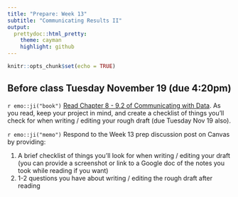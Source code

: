 ```yaml
---
title: "Prepare: Week 13"
subtitle: "Communicating Results II"
output: 
  prettydoc::html_pretty:
    theme: cayman
    highlight: github
---
```


```r
knitr::opts_chunk$set(echo = TRUE)
```

## Before class Tuesday November 19 (due 4:20pm)

`r emo::ji("book")` [Read Chapter 8 - 9.2 of Communicating with Data](https://apu.on.worldcat.org/oclc/1261275061). As you read, keep your project in mind, and create a checklist of things you'll check for when writing / editing your rough draft (due Tuesday Nov 19 also). 

`r emo::ji("memo")` Respond to the Week 13 prep discussion post on Canvas by providing:

1. A brief checklist of things you'll look for when writing / editing your draft (you can provide a screenshot or link to a Google doc of the notes you took while reading if you want)
2. 1-2 questions you have about writing / editing the rough draft after reading


